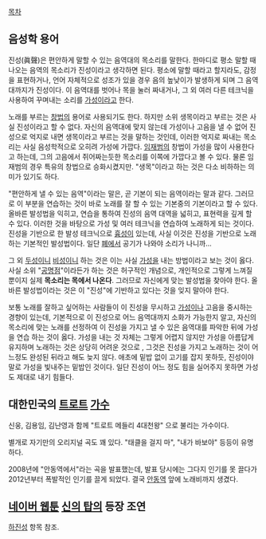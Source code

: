 [[목차]]

== 음성학 용어 ==
진성(眞聲)은 편안하게 말할 수 있는 음역대의 목소리를 말한다. 한마디로 평소 말할 때 나오는 음역의 목소리가 진성이라고 생각하면 된다. 평소에 말할 때라고 할지라도, 감정을 표현하거나, 언어 자체적으로 성조가 있을 경우 음의 높낮이가 발생하게 되며 그 음역대까지가 진성이다. 이 음역대를 벗어나 목을 눌러 짜내거나, 그 외 여러 다른 테크닉을 사용하여 꾸며내는 소리를 [[가성]]이라고 한다.

노래를 부르는 [[창법]]의 용어로 사용되기도 한다. 하지만 소위 생목이라고 부르는 것은 사실 진성이라고 할 수 없다. 자신의 음역대에 맞지 않는데 가성이나 고음을 낼 수 없어 진성으로 억지로 내면 생목이라고 부르는 것을 말하는 것인데, 이러한 억지로 짜내는 목소리는 사실 음성학적으로 오히려 가성에 가깝다. [[임재범]]의 창법이 가성을 많이 사용한다고 하는데, 그의 고음에서 쥐어짜는듯한 목소리를 이쪽에 가깝다고 볼 수 있다. 물론 임재범의 경우 특유의 창법으로 승화시켰지만. "생목"이라고 하는 것은 다소 비하하는 의미가 있기도 하다.

"편안하게 낼 수 있는 음역"이라는 말은, 곧 기본이 되는 음역이라는 말과 같다. 그러므로 이 부분을 연습하는 것이 바로 노래를 잘 할 수 있는 기본중의 기본이라고 할 수 있다. 올바른 발성법을 익히고, 연습을 통하여 진성의 음역 대역을 넓히고, 표현력을 깊게 할 수 있다. 이러한 것을 바탕으로 가성 및 여러 테크닉을 연습하여 노래하게 되는 것이다. 진성을 기반으로 한 발성 테크닉으로 [[흉성]]이 있는데, 사실 이것은 진성을 기반으로 노래하는 기본적인 발성법이다. 일단 [[폐]]에서 공기가 나와야 소리가 나니까...

그 외 [[두성]]이니 [[비성]]이니 하는 것은 이는 사실 [[가성]]을 내는 방법이라고 보는 것이 옳다. 사실 소위 "[[공명점]]"이라든가 하는 것은 허구적인 개념으로, 개인적으로 그렇게 느껴질 뿐이지 실제 '''목소리는 목에서 나온다'''. 그러므로 자신에게 맞는 발성법을 찾아야 한다. 올바른 발성법이라는 것은 이 "진성"에 기반하고 있다는 것을 잊지 말아야 한다.

보통 노래를 잘하고 싶어하는 사람들이 이 진성을 무시하고 [[가성]]이나 고음을 중시하는 경향이 있는데, 기본적으로 이 진성으로 어느 음역대까지 소화가 가능한지 알고, 자신의 목소리에 맞는 노래를 선정하여 이 진성을 가지고 낼 수 있은 음역대를 파악한 뒤에 가성을 연습 하는 것이 옳다. 가성을 내는 것 자체는 그렇게 어렵지 않지만 가성을 아름답게 유지하며 노래하는 것은 상당히 어려운 것으로 , 그것은 진성을 가지고 노래하는 것이 어느정도 완성된 뒤라고 해도 늦지 않다. 애초에 밑밥 없이 고기를 잡지 못하듯, 진성이야 말로 가성을 빛내주는 밑밥인 것이다. 일단 진성이 어느 정도 힘을 실어주지 못하면 가성도 제대로 내기 힘들다.

== 대한민국의 [[트로트]] [[가수]] ==
신웅, 김용임, 김난영과 함께 "트로트 메들리 4대천왕" 으로 불리는 가수이다.

별개로 자기만의 오리지널 곡도 꽤 있다. "태클을 걸지 마", "내가 바보야" 등등이 유명하다.

2008년에 "안동역에서"라는 곡을 발표했는데, 발표 당시에는 그다지 인기를 못 끌다가 2012년부터 폭발적인 인기를 끌게 되었다. 결국 [[안동역]] 앞에 노래비까지 생겼다.

== [[네이버 웹툰]] [[신의 탑]]의 등장 조연 ==
[[하진성]] 항목 참조.
